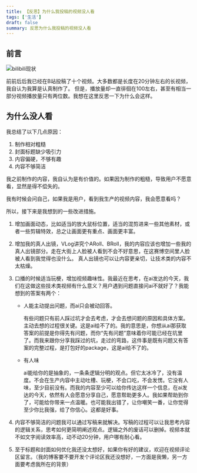 ```yaml
---
title: 【反思】为什么我投稿的视频没人看
tags: ['生活']
draft: false
summary: 反思为什么我投稿的视频没人看
---
```


## 前言

![bilibili现状](https://phzdoc.oss-cn-beijing.aliyuncs.com/uPic/N3ObD0.png)

前前后后我已经在B站投稿了十个视频。大多数都是长度在20分钟左右的长视频，我自认为我算是认真制作了。
但是，播放量却一直徘徊在100左右，甚至有相当一部分视频播放量只有两位数。我想在这里反思一下为什么会这样。

## 为什么没人看

我总结了以下几点原因：

1. 制作相对粗糙
2. 封面标题缺少吸引力
3. 内容偏硬，不够有趣
4. 内容不够简洁

我之前制作的内容，我自认为是有价值的。如果因为制作的粗糙，导致用户不愿意看，显然是得不偿失的。

我有时候会问自己，如果我是用户，看到我生产的视频内容，我会愿意看吗？

所以，接下来是我想到的一些改进措施。

1. 增加画面动态，比如适当的放大鼠标位置，适当的混剪进来一些其他素材，或者一些剪辑特效，总之让画面更有重点、画面更丰富。

2. 增加我的真人出镜，VLog讲究个ARoll、BRoll，我的内容应该也增加一些我的真人出镜部分。走在大街上人脸被人看到不会不好意思，在这赛博空间里人脸被人看到我觉得也没什么。
   真人出镜也可以让内容更亲切，让技术类的内容不太枯燥。

3. 口播的时候适当玩梗，增加视频趣味性。我最近在思考，在ai发达的今天，我们在这做这些技术类视频有什么意义？用户遇到问题直接问ai不就好了？我能想到的答案有两个：

   - 人能主动提出问题，而ai只会被动回答。

     有些问题只有前人踩过坑才会去考虑，才会去想问题的原因和具体方案。主动去想的过程很关键。这是ai给不了的。我的意思是，你想从ai那获取答案的前提是你得先有问题，而你“先有问题”意味着你可能已经在坑里了。而我来跟你分享我踩过的坑，走过的弯路，这件事是既有问题又有答案的完整过程，是打包好的package，这是ai给不了的。

   - 有人味

     ai能给你的是抽象的，一条条逻辑分明的观点。但它太冰冷了，没有温度。不会在生产内容中主动吐槽、玩梗，不会口吃，不会发愣。它没有人味，至少目前没有。而我的内容至少可以给你传达这样一个信息，在ai发达的今天，依然有人会愿意分享自己，愿意帮助更多人。我如果帮助到你了，可能给你带来一点温暖。也可能我出错了，让你嘲笑一番，让你觉得至少你比我强，给了你信心。这都是好事。

4. 内容不够简洁的问题我可以通过写稿来就解决。写稿的过程可以让我思考内容的逻辑关系，思考如何更简明阐述观点。逻辑之外的废话可以删掉。视频本就不如文字阅读效率高，动不动20分钟，用户哪有耐心看。

5. 至于标题和封面如何优化我还没太想好，如果你有好的建议，欢迎在视频评论区留言。（我的博客要不要开发个评论区我还没想好，一方面是我懒，另一方面要考虑我所在的背景）
